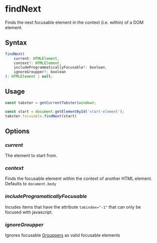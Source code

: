 
<Meta title="API/Focusable/findNext" />

# findNext

Finds the next focusable element in the context (i.e. within) of a DOM element.

## Syntax

```js
findNext(
    current: HTMLElement,
    context?: HTMLElement,
    includeProgrammaticallyFocusable?: boolean,
    ignoreGroupper?: boolean
): HTMLElement | null;
```

## Usage

```js
const tabster = getCurrentTabster(window);

const start = document.getElementById('start-element');
tabster.focusable.findNext(start)
```

## Options

### _current_

The element to start from.

### _context_

Finds the focusable element within the context of another HTML element. Defaults to `document.body`

### _includeProgramaticallyFocusable_

Incudes items that have the attribute `tabindex="-1"` that can only be focused with javascript.

### _ignoreGroupper_

Ignores focusable [Grouppers](#) as valid focusable elements